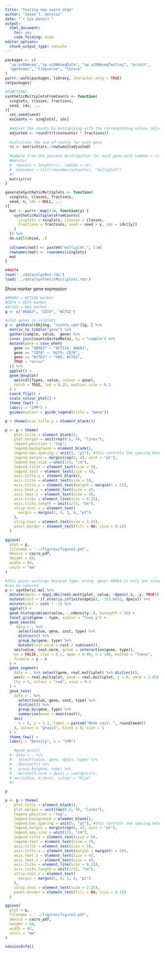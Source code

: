 ```yaml
---
title: "Testing new swarm algo"
author: "Jason T. Serviss"
date: "`r Sys.Date()`"
output:
  html_document:
    toc: yes
    code_folding: hide
editor_options: 
  chunk_output_type: console
---
```


```r
packages <- c(
  "sp.scRNAseq","sp.scRNAseqData", "sp.scRNAseqTesting", "printr",
  "ggthemes", "tidyverse", "future"
)
purrr::walk(packages, library, character.only = TRUE)
rm(packages)
```

```r
#FUNCTIONS
syntheticMultipletsFromCounts <- function(
  singlets, classes, fractions,
  seed, idx, ...
){
  set.seed(seed)
  exCounts <- singlets[, idx]
  
  #adjust the counts by multiplying with the corresponding values adjustment
  adjusted <- round(t(t(exCounts) * fractions))
  
  #calculate the sum of counts for each gene
  rs <- matrixStats::rowSums2(adjusted)
  
  #Sample from the poisson distribution for each gene with lambda = rs
  #matrix(
  #  rpois(n = length(rs), lambda = rs),
  #  dimnames = list(rownames(exCounts), "multiplet")
  #)
  matrix(rs)
}

generateSyntheticMultiplets <- function(
  singlets, classes, fractions,
  seed, n, idx = NULL, ...
){
  mat <- purrr::map(1:n, function(y) {
    syntheticMultipletsFromCounts(
      singlets = singlets, classes = classes,
      fractions = fractions, seed = seed + y, idx = idx[[y]]
    )
  }) %>%
  do.call(cbind, .)
  
  colnames(mat) <- paste0("multiplet.", 1:n)
  rownames(mat) <- rownames(singlets)
  mat
}

##DATA
load('../data/algoOut.rda')
load('../data/syntheticMultiplets.rda')
```

Show marker gene expression

```r
#ANXA3 = HCT116 marker
#CD74 = A375 marker
#ACTG2 = HOS marker
g <- c("ANXA3", "CD74", "ACTG2")

#plot genes in singlets
p <- getData(cObjSng, "counts.cpm")[g, ] %>% 
  matrix_to_tibble("gene") %>%
  gather(sample, value, -gene) %>%
  inner_join(countsSortedMeta2, by = "sample") %>%
  mutate(gene = case_when(
    gene == "ANXA3" ~ "HCT116: ANXA3",
    gene == "CD74" ~ "A375: CD74",
    gene == "ACTG2" ~ "HOS: ACTG2",
    TRUE ~ "error"
  )) %>%
  ggplot() +
  geom_boxplot(
    aes(cellTypes, value, colour = gene),
    notch = TRUE, lwd = 0.25, outlier.size = 0.2
  ) +
  coord_flip() +
  scale_colour_ptol() +
  theme_few() +
  labs(y = "CPM") +
  guides(colour = guide_legend(title = "Gene"))

p + theme(axis.title.y = element_blank())

p <- p + theme(
    plot.title = element_blank(),
    plot.margin = unit(rep(0.1, 4), "lines"),
    legend.position = "top",
    legend.background = element_blank(),
    legend.box.spacing = unit(5, "pt"), #this controls the spacing between strip.text.x and the legend
    legend.margin = margin(rep(0, 4), unit = "pt"),
    legend.key.size = unit(1/5, "cm"),
    legend.title = element_text(size = 5),
    legend.text = element_text(size = 4),
    axis.title.y = element_blank(),
    axis.title = element_text(size = 5),
    axis.title.x = element_text(margin = margin(t = 5)),
    axis.text.y = element_text(size = 4),
    axis.text.x = element_text(size = 4),
    axis.ticks = element_line(size = 0.25),
    axis.ticks.length = unit(1/15, "cm"),
    strip.text.x = element_text(
      margin = margin(1, 0, 1, 0, "pt")
    ),
    strip.text = element_text(size = 3.25),
    panel.border = element_rect(fill = NA, size = 0.15)
  )

ggsave(
  plot = p,
  filename = '../figures/figure1.pdf',
  device = cairo_pdf,
  height = 60,
  width = 83,
  units = "mm"
)
```

```r
#this gives warnings because type: wrong, gene: ANXA3 is only one value (0). These
#can be ignored
p <- synthetic.mul %>%
  mutate(dpois = map2_dbl(real.multiplet, value, ~dpois(.x, .y, TRUE))) %>%
  mutate(cost = if_else(is.infinite(dpois), -323.0052, dpois)) %>%
  mutate(cost = cost * -1) %>%
  ggplot() + 
  geom_histogram(aes(value, ..ndensity..), binwidth = 10) + 
  facet_grid(gene ~ type, scales = "free_y") +
  geom_smooth(
     data = . %>% 
      select(value, gene, cost, type) %>% 
      distinct() %>% 
      group_by(gene, type) %>% 
      mutate(cost.norm = cost / sum(cost)),
    aes(value, cost.norm, group = interaction(gene, type)), 
    se = FALSE, size = 0.1, span = 0.99, n = 100, method = "loess", 
    formula = y ~ x
  ) +
  geom_segment(
    data = . %>% select(gene, real.multiplet) %>% distinct(),
    aes(x = real.multiplet, xend = real.multiplet, y = 0, yend = 1.05), 
    lty = 3, colour = "red", size = 0.3
  ) +
  geom_text(
    data = . %>%
      select(value, gene, cost, type) %>% 
      distinct() %>% 
      group_by(gene, type) %>% 
      summarize(mean = mean(cost)),
    aes(
      x = 0, y = 1.1, label = paste0("Mean cost: ", round(mean))
    ), colour = "gray13", hjust = 0, size = 1
  ) +
  theme_few() +
  labs(y = "Density", x = "CPM")

    #geom_point(
  #  data = . %>%
  #   select(value, gene, dpois, type) %>%
  #   distinct() %>%
  #   group_by(gene, type) %>%
  #   mutate(d.norm = dpois / sum(dpois)),
  # aes(value, d.norm), colour = "blue"
  #) 

p

p <- p + theme(
    plot.title = element_blank(),
    plot.margin = unit(rep(0.1, 4), "lines"),
    legend.position = "top",
    legend.background = element_blank(),
    legend.box.spacing = unit(5, "pt"), #this controls the spacing between strip.text.x and the legend
    legend.margin = margin(rep(0, 4), unit = "pt"),
    legend.key.size = unit(1/5, "cm"),
    legend.title = element_text(size = 9),
    legend.text = element_text(size = 7),
    axis.title = element_text(size = 5),
    axis.title.x = element_text(margin = margin(t = 5)),
    axis.text.y = element_text(size = 4),
    axis.text.x = element_text(size = 4),
    axis.ticks = element_line(size = 0.25),
    axis.ticks.length = unit(1/15, "cm"),
    strip.text.x = element_text(
      margin = margin(1, 0, 1, 0, "pt")
    ),
    strip.text = element_text(size = 3.25),
    panel.border = element_rect(fill = NA, size = 0.15)
  )

ggsave(
  plot = p,
  filename = '../figures/figure2.pdf',
  device = cairo_pdf,
  height = 60,
  width = 83,
  units = "mm"
)
```

```r
sessionInfo()
```


